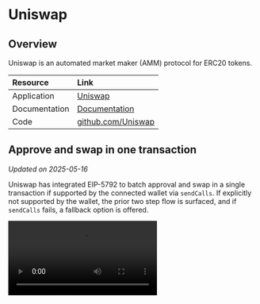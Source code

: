 # Uniswap

## Overview

Uniswap is an automated market maker (AMM) protocol for ERC20 tokens.

| Resource | Link |
|:---------|:-----|
| Application | [Uniswap](https://app.uniswap.org/swap) |
| Documentation | [Documentation](https://docs.uniswap.org/) |
| Code | [github.com/Uniswap](https://github.com/Uniswap) |

## Approve and swap in one transaction

*Updated on 2025-05-16*

Uniswap has integrated EIP-5792 to batch approval and swap in a single transaction if supported by the connected wallet via `sendCalls`. If explicitly not supported by the wallet, the prior two step flow is surfaced, and if `sendCalls` fails, a fallback option is offered.

<video controls>
  <source src="https://content.uxscout.xyz/uniswap-2025-05-16.mp4" type="video/mp4"/>
  Your browser does not support the video tag.
</video>